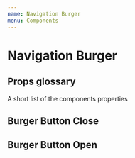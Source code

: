 ```yaml
---
name: Navigation Burger
menu: Components
---
```



# Navigation Burger

## Props glossary

A short list of the components properties

<Props of={Burger} />

## Burger Button Close

<Playground>
  <Nav.Burger isExpanded={false}/>
</Playground>

## Burger Button Open

<Playground>
  <Nav.Burger isExpanded={true}/>
</Playground>

